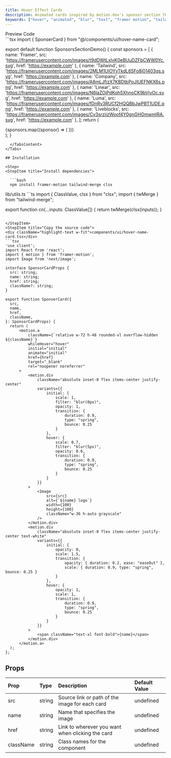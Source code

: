 ```yaml
---
title: Hover Effect Cards
description: Animated cards inspired by motion.dev's sponsor section that show text on hover for more detail, great for sponsors sections
keywords: ["hover", "animated", "blur", "text", "framer motion", "tailwind"]
---
```


<Tabs defaultValue="preview" className="pt-5 pb-1">
  <TabsList className="">
    <TabsTrigger value="preview">Preview</TabsTrigger>
    <TabsTrigger value="code">Code</TabsTrigger>
  </TabsList>
  <TabsContent value="preview" className="">
  <div className="preview not-prose flex w-full justify-center p-2 sm:p-10 items-center">
    <SponsorSectionDemo/>
  </div>
  </TabsContent>
  <TabsContent value="code">
```tsx
import { SponserCard } from "@/components/ui/hover-name-card";

export default function SponsorsSectionDemo() {
    const sponsors = [
        {
            name: 'Framer',
            src: 'https://framerusercontent.com/images/t9dDWtLxIvK0eBUuDZFbCWW0Yc.svg',
            href: 'https://example.com'
        },
        { 
            name: 'Tailwind', 
            src: 'https://framerusercontent.com/images/2MLM1UlOYvTkdL65Fo8j01403qs.svg',
            href: 'https://example.com'
        },
        { 
            name: 'Company', 
            src: 'https://framerusercontent.com/images/A8mLJfjzX7KBDtbPoJIUEFNKX6s.png',
            href: 'https://example.com'
        },
        { 
            name: 'Linear', 
            src: 'https://framerusercontent.com/images/N6laZOiPdKqh5XhnoCK9bVjyOc.svg',
            href: 'https://example.com'
        },
        { 
            name: 'Luma', 
            src: 'https://framerusercontent.com/images/fDnRv3RUCf2HQQBbJwPBT1UDE.png',
            href: 'https://example.com'
        },
        { 
            name: 'Liveblocks', 
            src: 'https://framerusercontent.com/images/Cv3srziizWoof4Y0gnGHGmwmlRA.svg',
            href: 'https://example.com'
        },
    ];
    return (
        <div className="grid grid-cols-1 md:grid-cols-2 lg:grid-cols-3 gap-6 p-6">
            {sponsors.map((sponsor) => (
                <SponserCard
                    key={sponsor.name}
                    src={sponsor.src}
                    name={sponsor.name}
                    href={sponsor.href}
                    className="bg-neutral-700"
                />
            ))}
        </div>
    );
}
```
  </TabsContent>
</Tabs>

## Installation

<Step>
<StepItem title="Install dependencies">

  ```bash
  npm install framer-motion tailwind-merge clsx
  ```

</StepItem>
<StepItem title="Add util file">
  lib/utils.ts
  ```ts
  import { ClassValue, clsx } from "clsx";
  import { twMerge } from "tailwind-merge";

  export function cn(...inputs: ClassValue[]) {
    return twMerge(clsx(inputs));
  }
  ```

</StepItem>
<StepItem title="Copy the source code">
<div className="highlight-text w-fit">components/ui/hover-name-card.tsx</div>
```tsx
'use client';
import React from 'react';
import { motion } from 'framer-motion';
import Image from 'next/image';

interface SponsorCardProps {
    src: string;
    name: string;
    href: string;
    className?: string;
}

export function SponserCard({
    src,
    name,
    href,
    className,
}: SponsorCardProps) {
    return (
        <motion.a
            className={`relative w-72 h-48 rounded-xl overflow-hidden ${className}`}
            whileHover="hover"
            initial="initial"
            animate="initial"
            href={href}
            target="_blank" 
            rel="noopener noreferrer"
        >
            <motion.div
                className="absolute inset-0 flex items-center justify-center"
                variants={{
                    initial: {
                        scale: 1,
                        filter: "blur(0px)",
                        opacity: 1,
                        transition: {
                            duration: 0.9,
                            type: "spring", 
                            bounce: 0.25
                        }
                    },
                    hover: {
                        scale: 0.7,
                        filter: "blur(5px)",
                        opacity: 0.6,
                        transition: {
                            duration: 0.9,
                            type: "spring", 
                            bounce: 0.25
                        }
                    }
                }}
            >
                <Image
                    src={src}
                    alt={`${name} logo`}
                    width={100}
                    height={100}
                    className="w-36 h-auto grayscale"
                />
            </motion.div>
            <motion.div
                className="absolute inset-0 flex items-center justify-center text-white"
                variants={{
                    initial: {
                        opacity: 0,
                        scale: 1.5,
                        transition: {
                            opacity: { duration: 0.2, ease: "easeOut" },
                            scale: { duration: 0.9, type: "spring", bounce: 0.25 }
                        }
                    },
                    hover: {
                        opacity: 1,
                        scale: 1,
                        transition: {
                            duration: 0.9,
                            type: "spring", 
                            bounce: 0.25
                        }
                    }
                }}
            >
                <span className="text-xl font-bold">{name}</span>
            </motion.div>
        </motion.a>
    );
};
```
</StepItem>
</Step>

## Props

|Prop          |Type        |Description |Default Value |
| :------------ | :--------- | :---------- |:----------|
| <span className="highlight-text">src</span>   | <span className="highlight-text">string</span>    | Source link or path of the image for each card | <span className="highlight-text">undefined</span> |
| <span className="highlight-text">name</span>   | <span className="highlight-text">string</span>    | Name that specifies the image | <span className="highlight-text">undefined</span> |
| <span className="highlight-text">href</span>   | <span className="highlight-text">string</span>    | Link to wherever you want when clicking the card | <span className="highlight-text">undefined</span> |
| <span className="highlight-text">className</span>   | <span className="highlight-text">string</span>    | Class names for the component | <span className="highlight-text">undefined</span> |